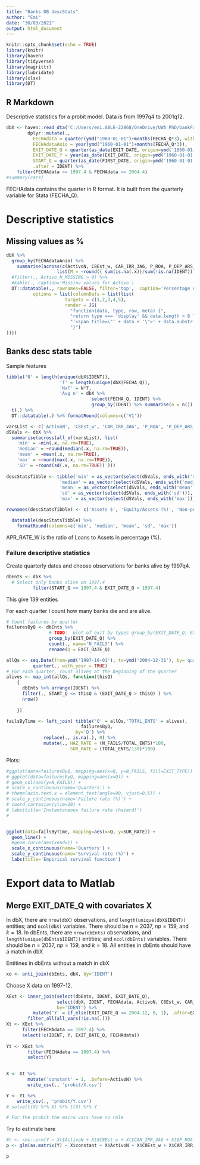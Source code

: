 ```yaml
---
title: "Banks DB descStats"
author: "Emi"
date: "30/03/2021"
output: html_document
---
```


```r
knitr::opts_chunk$set(echo = TRUE)
library(knitr)
library(haven)
library(tidyverse)
library(magrittr)
library(lubridate)
library(xlsx)
library(DT)
```

## R Markdown

Descriptive statistics for a probit model. Data is from 1997q4 to 2001q12. 

```r
dbX <- haven::read_dta('C:/Users/emi.ABLE-22868/OneDrive/UWA PhD/bankFailure/data/failures-1997-2001-quarterly.dta') %>%
        dplyr::mutate(., 
          FECHAdata = quarter(ymd("1960-01-01")+months(FECHA_Q*3), with_year=TRUE),
          FECHAdataAnio = year(ymd("1960-01-01")+months(FECHA_Q*3)),
          EXIT_DATE_Q = quarter(as_date(EXIT_DATE, origin=ymd('1960-01-01')), with_year=TRUE),
          EXIT_DATE_Y = year(as_date(EXIT_DATE, origin=ymd('1960-01-01'))),
          START_Q = quarter(as_date(FIRST_DATE, origin=ymd('1960-01-01')), with_year=TRUE),
          .after = IDENT) %>%
    filter(FECHAdata >= 1997.4 & FECHAdata <= 2004.4)
#summary(cars)
```
FECHAdata contains the quarter in R format. It is built from the quarterly variable for Stata (FECHA_Q).

# Descriptive statistics
## Missing values as %
```r
dbX %>% 
  group_by(FECHAdataAnio) %>%
    summarise(across(c(ActivoN, C8Est_w, CAR_IRR_3A6, P_ROA, P_DEP_ARS_RATE, P_LOANS_ARS_RATE_W, APRSpNF_RATE_W, APR_USD_RATE, APR_RATE_W, GDP_D_Q, ARG_YTM), 
                   list(M = ~round(( sum(is.na(.x))/sum(!is.na(IDENT)))*100)) )) %>%
  #filter(., Activo_N_MISSING > 0) %>%
  #kable(., caption='Missinv values for Activo')
  DT::datatable(., rownames=FALSE, filter='top',  caption='Percentage of missing values (%)',
          options = list(columnDefs = list(list(
                      targets = c(1,2,3,4,5),
                      render = JS(
                        "function(data, type, row, meta) {",
                        "return type === 'display' && data.length > 8 ?",
                        "'<span title=\"' + data + '\">' + data.substr(0, 8) + '...</span>' : data;",
                        "}")
))))
```

## Banks desc stats table
Sample features

```r
tibble('N' = length(unique(dbX$IDENT)),
                    'T' = length(unique(dbX$FECHA_Q)),
                    'NxT' = N*T,
                    'Avg n' = dbX %>% 
                                select(FECHA_Q, IDENT) %>% 
                                group_by(IDENT) %>% summarise(n = n()) %$% mean(.$n)) %>%
  t(.) %>%
  DT::datatable(.) %>% formatRound(columns=c('V1'))
```

```r
varsList <- c('ActivoN', 'C8Est_w', 'CAR_IRR_3A6', 'P_ROA', 'P_DEP_ARS_RATE', 'P_LOANS_ARS_RATE_W', 'APRSpNF_RATE_W', 'APR_USD_RATE', 'APR_RATE_W', 'GDP_D_Q', 'ARG_YTM')
dSVals <- dbX %>% 
  summarise(across(all_of(varsList), list(
    'min' = ~min(.x, na.rm=TRUE),
    'median' = ~round(median(.x, na.rm=TRUE)),
    'mean' = ~mean(.x, na.rm=TRUE),
    'max' = ~round(max(.x, na.rm=TRUE)),
    'SD' = ~round(sd(.x, na.rm=TRUE)) )))
  
descStatsTibble <- tibble('min' = as_vector(select(dSVals, ends_with('min'))),
                    'median' = as_vector(select(dSVals, ends_with('median'))),
                    'mean' = as_vector(select(dSVals, ends_with('mean'))),
                    'sd' = as_vector(select(dSVals, ends_with('sd'))),
                    'max' = as_vector(select(dSVals, ends_with('max'))))

rownames(descStatsTibble) <- c('Assets $', 'Equity/Assets (%)', 'Non-perfomring loans/Loans (%)', 'ROA (%)', 'Deposits interst rate (%)', 'Loans interest rate (%)', 'Public sector loans/Loans (%)', 'USD loans/Loans (%)', 'Loans/Assets (%)', 'Seas-adjusted quarterly chg GDP (%)', 'Country risk (%)')

  datatable(descStatsTibble) %>%
    formatRound(columns=c('min', 'median', 'mean', 'sd', 'max'))
```
APR_RATE_W is the ratio of Loans to Assets in percentage (%).

### Failure descriptive statistics

Create quarterly dates and choose observations for banks alive by 1997q4.
```r
dbEnts <- dbX %>%
  # Select only banks alive on 1997.4  
          filter(START_Q <= 1997.4 & EXIT_DATE_Q > 1997.4)
```

This give 139 entities

For each quarter I count how many banks die and are alive.
```r
# Count failures by quarter
failuresByQ <- dbEnts %>% 
                # TODO:  plot of exit by types group_by(EXIT_DATE_Q, EXIT_TYPE) %>%
                group_by(EXIT_DATE_Q) %>%
                count(., name='N_FAILS') %>%
                rename(Q = EXIT_DATE_Q)

allQs <- seq.Date(from=ymd('1997-10-01'), to=ymd('2004-12-31'), by='quarter') %>%
          quarter(., with_year = TRUE)
# For each quarter, count alives at the beginning of the quarter
alives <- map_int(allQs, function(thisQ)
    {
      dbEnts %>% arrange(IDENT) %>%
      filter(., START_Q <= thisQ & (EXIT_DATE_Q > thisQ) ) %>%
      nrow()
  
    })

failsByTime <- left_join( tibble('Q' = allQs,'TOTAL_ENTS' = alives),
                            failuresByQ,
                          by='Q') %>%
              replace(., is.na(.), 0) %>%
              mutate(., HAZ_RATE = (N_FAILS/TOTAL_ENTS)*100,
                        SUR_RATE = (TOTAL_ENTS/139)*100)
```

Plots:
```r
#ggplot(data=failuresByQ, mapping=aes(x=Q, y=N_FAILS, fill=EXIT_TYPE)) +
# ggplot(data=failuresByQ, mapping=aes(x=Q)) +
# geom_col(aes(y=N_FAILS)) +
# scale_x_continuous(name='Quarters') +
# theme(axis.text.x = element_text(angle=90, vjust=0.5)) +
# scale_y_continuous(name='Failure rate (%)') +
# coord_cartesian(ylim=20) +
# labs(title='Instantaneous failure rate (hazard)')
#


ggplot(data=failsByTime, mapping=aes(x=Q, y=SUR_RATE)) +
  geom_line() +
  #geom_curve(aes(xend=)) +
  scale_x_continuous(name='Quarters') +
  scale_y_continuous(name='Survival rate (%)') +
  labs(title='Empirical survival function')
```

# Export data to Matlab
## Merge EXIT_DATE_Q with covariates X

In dbX, there are `nrow(dbX)` observations, and `length(unique(dbX$IDENT))` entities;   and `ncol(dbX)` variables. There should be $n=2037$, $np=159$, and $k=18$.
In dbEnts, there are `nrow(dbEnts)` observations, and `length(unique(dbEnts$IDENT))` entities;   and `ncol(dbEnts)` variables. There should be $n=2037$, $np=159$, and $k=18$.
All entities in dbEnts should have a match in dbX

Entitines in dbEnts without a match in dbX
```r
xo <- anti_join(dbEnts, dbX, by='IDENT')
```

Choose X data on 1997-12.
```r
XExt <- inner_join(select(dbEnts, IDENT, EXIT_DATE_Q), 
                   select(dbX, IDENT, FECHAdata, ActivoN, C8Est_w, CAR_IRR_3A6, P_ROA, P_DEP_ARS_RATE, P_LOANS_ARS_RATE_W, APRSpNF_RATE_W, APR_USD_RATE, APR_RATE_W),
                   by='IDENT') %>%
          mutate('Y' = if_else(EXIT_DATE_Q <= 2004.12, 0, 1), .after=EXIT_DATE_Q) %>%
        filter_all(all_vars(!is.na(.)))
Xt <- XExt %>%
      filter(FECHAdata == 1997.4) %>%      
      select(!c(IDENT, Y, EXIT_DATE_Q, FECHAdata)) 
        
Yt <- XExt %>%
        filter(FECHAdata == 1997.4) %>%
        select(Y)
  
```

```r
X <- Xt %>%
        mutate('constant' = 1, .before=ActivoN) %>% 
        write_csv(., 'probit/X.csv')

Y <- Yt %>%
    write_csv(., 'probit/Y.csv')
# solve(t(X) %*% X) %*% t(X) %*% Y

# For the probit the macro vars have no role

```

Try to estimate here 

```r

#h <- rms::orm(Y ~ Xt$ActivoN + Xt$C8Est_w + Xt$CAR_IRR_3A6 + Xt$P_ROA + Xt$P_DEP_ARS_RATE + Xt$P_LOANS_ARS_RATE_W + Xt$APRSpNF_RATE_W + Xt$APR_USD_RATE + Xt$APR_RATE_W, family=probit)
p <- glm(as.matrix(Y) ~ X$constant + X$ActivoN + X$C8Est_w + X$CAR_IRR_3A6 + X$P_ROA + X$P_DEP_ARS_RATE + X$P_LOANS_ARS_RATE_W + X$APRSpNF_RATE_W + X$APR_USD_RATE + X$APR_RATE_W, family=binomial)

p
```